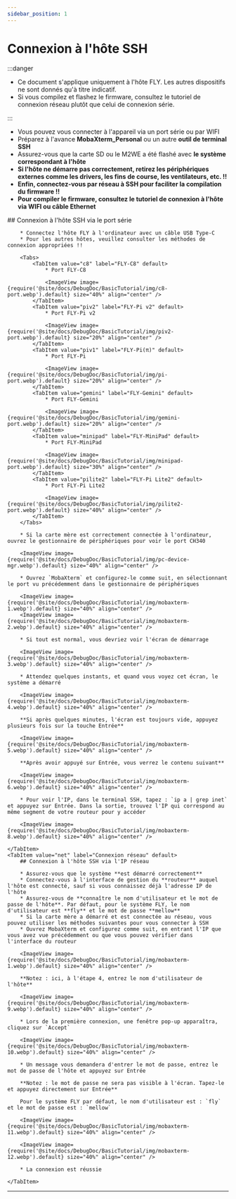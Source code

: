 ```yaml
---
sidebar_position: 1
---
```






# Connexion à l'hôte SSH

:::danger

* Ce document s'applique uniquement à l'hôte FLY. Les autres dispositifs ne sont donnés qu'à titre indicatif.
* Si vous compilez et flashez le firmware, consultez le tutoriel de connexion réseau plutôt que celui de connexion série.

:::

* Vous pouvez vous connecter à l'appareil via un port série ou par WIFI
* Préparez à l'avance **MobaXterm_Personal** ou un autre **outil de terminal SSH**
* Assurez-vous que la carte SD ou le M2WE a été flashé avec **le système correspondant à l'hôte**
* **Si l'hôte ne démarre pas correctement, retirez les périphériques externes comme les drivers, les fins de course, les ventilateurs, etc. !!**
* **Enfin, connectez-vous par réseau à SSH pour faciliter la compilation du firmware !!**
* **Pour compiler le firmware, consultez le tutoriel de connexion à l'hôte via WIFI ou câble Ethernet**

<Tabs>
    <TabItem value="serial" label="Connexion série" default>
        ## Connexion à l'hôte SSH via le port série

        * Connectez l'hôte FLY à l'ordinateur avec un câble USB Type-C
        * Pour les autres hôtes, veuillez consulter les méthodes de connexion appropriées !!

        <Tabs>
            <TabItem value="c8" label="FLY-C8" default>
                * Port FLY-C8

                <ImageView image={require('@site/docs/DebugDoc/BasicTutorial/img/c8-port.webp').default} size="40%" align="center" />
            </TabItem>
            <TabItem value="piv2" label="FLY-Pi v2" default>
                * Port FLY-Pi v2

                <ImageView image={require('@site/docs/DebugDoc/BasicTutorial/img/piv2-port.webp').default} size="20%" align="center" />
            </TabItem>
            <TabItem value="piv1" label="FLY-Pi(π)" default>
                * Port FLY-Pi

                <ImageView image={require('@site/docs/DebugDoc/BasicTutorial/img/pi-port.webp').default} size="20%" align="center" />
            </TabItem>
            <TabItem value="gemini" label="FLY-Gemini" default>
                * Port FLY-Gemini

                <ImageView image={require('@site/docs/DebugDoc/BasicTutorial/img/gemini-port.webp').default} size="20%" align="center" />
            </TabItem>
            <TabItem value="minipad" label="FLY-MiniPad" default>
                * Port FLY-MiniPad

                <ImageView image={require('@site/docs/DebugDoc/BasicTutorial/img/minipad-port.webp').default} size="30%" align="center" />
            </TabItem>
            <TabItem value="pilite2" label="FLY-Pi Lite2" default>
                * Port FLY-Pi Lite2

                <ImageView image={require('@site/docs/DebugDoc/BasicTutorial/img/pilite2-port.webp').default} size="40%" align="center" />
            </TabItem>
        </Tabs>

        * Si la carte mère est correctement connectée à l'ordinateur, ouvrez le gestionnaire de périphériques pour voir le port CH340

        <ImageView image={require('@site/docs/DebugDoc/BasicTutorial/img/pc-device-mgr.webp').default} size="40%" align="center" />

        * Ouvrez `MobaXterm` et configurez-le comme suit, en sélectionnant le port vu précédemment dans le gestionnaire de périphériques

        <ImageView image={require('@site/docs/DebugDoc/BasicTutorial/img/mobaxterm-1.webp').default} size="40%" align="center" />
        <ImageView image={require('@site/docs/DebugDoc/BasicTutorial/img/mobaxterm-2.webp').default} size="40%" align="center" />

        * Si tout est normal, vous devriez voir l'écran de démarrage

        <ImageView image={require('@site/docs/DebugDoc/BasicTutorial/img/mobaxterm-3.webp').default} size="40%" align="center" />

        * Attendez quelques instants, et quand vous voyez cet écran, le système a démarré

        <ImageView image={require('@site/docs/DebugDoc/BasicTutorial/img/mobaxterm-4.webp').default} size="40%" align="center" />

        **Si après quelques minutes, l'écran est toujours vide, appuyez plusieurs fois sur la touche Entrée**

        <ImageView image={require('@site/docs/DebugDoc/BasicTutorial/img/mobaxterm-5.webp').default} size="40%" align="center" />

        **Après avoir appuyé sur Entrée, vous verrez le contenu suivant**

        <ImageView image={require('@site/docs/DebugDoc/BasicTutorial/img/mobaxterm-6.webp').default} size="40%" align="center" />

        * Pour voir l'IP, dans le terminal SSH, tapez : `ip a | grep inet` et appuyez sur Entrée. Dans la sortie, trouvez l'IP qui correspond au même segment de votre routeur pour y accéder

        <ImageView image={require('@site/docs/DebugDoc/BasicTutorial/img/mobaxterm-8.webp').default} size="40%" align="center" />

    </TabItem>
    <TabItem value="net" label="Connexion réseau" default>
        ## Connexion à l'hôte SSH via l'IP réseau

        * Assurez-vous que le système **est démarré correctement**
        * Connectez-vous à l'interface de gestion du **routeur** auquel l'hôte est connecté, sauf si vous connaissez déjà l'adresse IP de l'hôte
        * Assurez-vous de **connaître le nom d'utilisateur et le mot de passe de l'hôte**. Par défaut, pour le système FLY, le nom d'utilisateur est **fly** et le mot de passe **mellow**
        * Si la carte mère a démarré et est connectée au réseau, vous pouvez utiliser les méthodes suivantes pour vous connecter à SSH
        * Ouvrez MobaXterm et configurez comme suit, en entrant l'IP que vous avez vue précédemment ou que vous pouvez vérifier dans l'interface du routeur

        <ImageView image={require('@site/docs/DebugDoc/BasicTutorial/img/mobaxterm-1.webp').default} size="40%" align="center" />

        **Notez : ici, à l'étape 4, entrez le nom d'utilisateur de l'hôte**

        <ImageView image={require('@site/docs/DebugDoc/BasicTutorial/img/mobaxterm-9.webp').default} size="40%" align="center" />

        * Lors de la première connexion, une fenêtre pop-up apparaîtra, cliquez sur `Accept`

        <ImageView image={require('@site/docs/DebugDoc/BasicTutorial/img/mobaxterm-10.webp').default} size="40%" align="center" />

        * Un message vous demandera d'entrer le mot de passe, entrez le mot de passe de l'hôte et appuyez sur Entrée

        **Notez : le mot de passe ne sera pas visible à l'écran. Tapez-le et appuyez directement sur Entrée**

        Pour le système FLY par défaut, le nom d'utilisateur est : `fly` et le mot de passe est : `mellow`

        <ImageView image={require('@site/docs/DebugDoc/BasicTutorial/img/mobaxterm-11.webp').default} size="40%" align="center" />

        <ImageView image={require('@site/docs/DebugDoc/BasicTutorial/img/mobaxterm-12.webp').default} size="40%" align="center" />

        * La connexion est réussie

    </TabItem>
</Tabs>

----